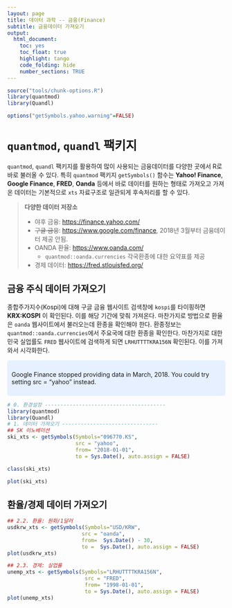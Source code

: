```yaml
---
layout: page
title: 데이터 과학 -- 금융(Finance)
subtitle: 금융데이터 가져오기
output:
  html_document: 
    toc: yes
    toc_float: true
    highlight: tango
    code_folding: hide
    number_sections: TRUE
---
```



```r
source("tools/chunk-options.R") 
library(quantmod)
library(Quandl)

options("getSymbols.yahoo.warning"=FALSE)
```

# `quantmod`, `quandl` 팩키지 {#quantmod-quandl-pkg}

`quantmod`, `quandl` 팩키지를 활용하여 많이 사용되는 금융데이터를 다양한 곳에서 R로 바로 불러올 수 있다.
특히 `quantmod` 팩키지 `getSymbols()` 함수는 **Yahoo! Finance**, **Google Finance**, **FRED**, **Oanda** 등에서 
바로 데이터를 원하는 형태로 가져오고 가져온 데이터는 기본적으로 `xts` 자료구조로 일관되게 후속처리를 할 수 있다.

> **다양한 데이터 저장소**
> 
> - 야후 금융: [https://finance.yahoo.com/](https://finance.yahoo.com/)
> - ~~구글 금융~~: [https://www.google.com/finance](https://www.google.com/finance), 2018년 3월부터 금융데이터 제공 안됨.
> - OANDA 환율: [https://www.oanda.com/](https://www.oanda.com/)
>     - `quantmod::oanda.currencies` 각국환종에 대한 요약표를 제공
> - 경제 데이터: [https://fred.stlouisfed.org/](https://fred.stlouisfed.org/)

## 금융 주식 데이터 가져오기 {#quantmod-quandl-import}

종합주가지수(Kospi)에 대해 구글 금융 웹사이트 검색창에 `kospi`를 타이핑하면 **KRX:KOSPI** 이 확인된다.
이를 해당 기간에 맞춰 가져온다.  마찬가지로 방법으로 환율은 `oanda` 웹사이트에서 불러오는데
환종을 확인해야 한다. 환종정보는 `quantmod::oanda.currencies`에서 주요국에 대한 환종을 확인한다.
마찬가지로 대한민국 실업률도 `FRED` 웹사이트에 검색하게 되면 `LRHUTTTTKRA156N` 확인된다.
이를 가져와서 시각화한다.

<style>
div.blue { background-color:#e6f0ff; border-radius: 5px; padding: 10px;}
</style>
<div class = "blue">

Google Finance stopped providing data in March, 2018.
You could try setting src = "yahoo" instead.

</div>

``` r
# 0. 환경설정 ---------------------------------------
library(quantmod)
library(Quandl)
# 1. 데이터 가져오기 -------------------------------
## SK 이노베이션
ski_xts <- getSymbols(Symbols="096770.KS", 
                      src = "yahoo", 
                      from= "2018-01-01", 
                      to = Sys.Date(), auto.assign = FALSE)

class(ski_xts)

plot(ski_xts)
```

## 환율/경제 데이터 가져오기 {#quantmod-quandl-import-econometric}

``` r
## 2.2. 환율: 원화/1달러
usdkrw_xts <- getSymbols(Symbols="USD/KRW", 
                        src = "oanda", 
                        from=  Sys.Date() - 30, 
                        to =  Sys.Date(), auto.assign = FALSE)
plot(usdkrw_xts)

## 2.3. 경제: 실업률
unemp_xts <- getSymbols(Symbols="LRHUTTTTKRA156N", 
                         src = "FRED", 
                         from= "1998-01-01", 
                         to = Sys.Date(), auto.assign = FALSE)
plot(unemp_xts)
```



